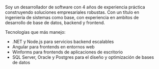 Soy un desarrollador de software con 4 años de experiencia práctica construyendo soluciones empresariales robustas. Con un título en ingeniería de sistemas como base, con experiencia en ambitos de desarrollo de base de datos, backend y frontend.

Tecnologías que más manejo:

* .NET y Node.js para servicios backend escalables
* Angular para frontends en entornos web
* Winforms para frontends de aplicaciones de escritorio
* SQL Server, Oracle y Postgres para el diseño y optimización de bases de datos
